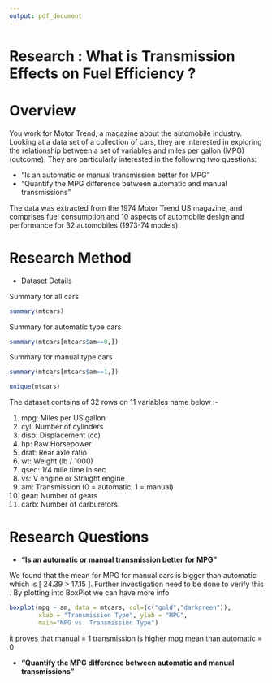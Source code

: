 ```yaml
---
output: pdf_document
---
```

# Research : What is Transmission Effects on Fuel Efficiency ?

Overview
========

You work for Motor Trend, a magazine about the automobile industry. Looking at a data set of a collection of cars, they are interested in exploring the relationship between a set of variables and miles per gallon (MPG) (outcome). They are particularly interested in the following two questions:

* "Is an automatic or manual transmission better for MPG"
* "Quantify the MPG difference between automatic and manual transmissions"

The data was extracted from the 1974 Motor Trend US magazine, and comprises fuel consumption and 10 aspects of automobile design and performance for 32 automobiles (1973-74 models).

Research Method
===============

* Dataset Details

Summary for all cars

```r
summary(mtcars)
```

Summary for automatic type cars

```r
summary(mtcars[mtcars$am==0,])
```

Summary for manual type cars

```r
summary(mtcars[mtcars$am==1,])
```

```r
unique(mtcars)
```
The dataset contains of 32 rows on 11 variables name below :-

1. mpg: Miles per US gallon
2. cyl: Number of cylinders
3. disp: Displacement (cc)
4. hp: Raw Horsepower
5. drat: Rear axle ratio
6. wt: Weight (lb / 1000)
7. qsec: 1/4 mile time in sec
8. vs: V engine or Straight engine
9. am: Transmission (0 = automatic, 1 = manual)
10. gear: Number of gears
11. carb: Number of carburetors


Research Questions
===============

* <b>"Is an automatic or manual transmission better for MPG"</b>

We found that the mean for MPG for manual cars is bigger than automatic which is [ 24.39 > 17.15 ]. Further investigation need to be done to verify this . 
By plotting into BoxPlot we can have more info

```r
boxplot(mpg ~ am, data = mtcars, col=(c("gold","darkgreen")), 
        xlab = "Transmission Type", ylab = "MPG",
        main="MPG vs. Transmission Type")
```

it proves that manual = 1 transmission is higher mpg mean than automatic = 0


* <b>"Quantify the MPG difference between automatic and manual transmissions"</b>



